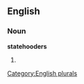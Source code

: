 
==English==

===Noun===
'''statehooders'''

# {{plural of|[[statehooder]]}}

[[Category:English plurals]]